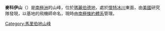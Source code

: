 {{coord|75|52|S|141|10|W|source:GNIS|display=title}}

'''麥科伊山'''（{{lang-en|Mount McCoy}}）是[[南極洲|南極洲]]的山峰，位於[[瑪麗伯德地|瑪麗伯德地]]，處於[[懷特冰川|懷特冰川]]東面，由[[美國|美國]]研究隊發現，以基地的飛機師命名，現時由[[南極條約體系|南極條約體系]]管理。

{{DEFAULTSORT:Mount McCoy}}
[[Category:馬里伯地山峰|Category:馬里伯地山峰]]


{{MarieByrdLand-geo-stub}}